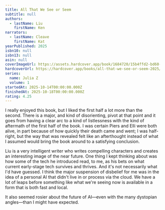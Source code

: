 ```yaml
---
title: All That We See or Seem
subtitle: null
authors:
  - lastName: Liu
    firstName: Ken
narrators:
  - lastName: Cleave
    firstName: Kat
yearPublished: 2025
isbn10: null
isbn13: null
asin: null
coverImageUrl: https://assets.hardcover.app/book/1684720/15b4ffd2-bd60-495c-b7e2-65a27cda63bc.jpg
hardcoverUrl: https://hardcover.app/books/all-that-we-see-or-seem-2025/editions/32302521
series:
  name: Julia Z
  volume: 1
startedAt: 2025-10-14T00:00:00.000Z
finishedAt: 2025-10-18T00:00:00.000Z
rating: 4.25
---
```



I really enjoyed this book, but I liked the first half a lot more than the second. There is a major, and kind of disorienting, pivot at that point and it goes from having a clear arc to a kind of listlessness with the kind of aftermath of the first half of the book. <Spoiler>I was certain Piers and Elli were both alive, in part because of how quickly their death came and went; I was half-right, but the way that was revealed felt like an afterthought instead of what I assumed would bring the book around to a satisfying conclusion.</Spoiler>

Liu is a very intelligent writer who writes compelling characters and creates an interesting image of the near future. One thing I kept thinking about was how some of the tech he introduced read, to me, as his bets on what current early-stage tech survives and thrives. And it's not necessarily what I'd have guessed. I think the major suspension of disbelief for me was in the idea of a personal AI that didn't live in or process via the cloud. We have a lot of leaps before something like what we're seeing now is available in a form that is both fast and local.

It also seemed rosier about the future of AI—even with the many dystopian angles—than I might have expected.
